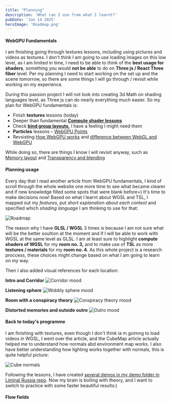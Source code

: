 ```yaml
---
title: "Planning"
description: 'What can I use from what I learnt?'
pubDate: 'Jan 14 2025'
heroImage: 'Roadmap.png'
---
```


#### WebGPU Fundamentals

I am finishing going through textures lessons, including using pictures and videos as textures. I don't think I am going to use loading images on this low level, as I am limited in time, I need to be able to think of the **best usage for shaders**, something you would **not be able** to do on **Three js / React Three fiber** level.
Per my planning I need to start working on the set up and the scene tomorrow, so there are some things I will go through / revisit while working on my experience.

During this passion project I will not look into creating 3d Math on shading languages level, as Three js can do nearly everything much easier.
So my plan for WebGPU fundamentals is:
- Finish **textures** lessons (today)
- Deeper than fundamental **[Compute shader lessons](https://webgpufundamentals.org/webgpu/lessons/webgpu-compute-shaders.html)**
- Check **[bind group layouts](https://webgpufundamentals.org/webgpu/lessons/webgpu-bind-group-layouts.html),** I have a feeling I might need them
- **Particles** lessons – [WebGPU Points](https://webgpufundamentals.org/webgpu/lessons/webgpu-points.html)
- Revsisting [How WebGPU works](https://webgpufundamentals.org/webgpu/lessons/webgpu-how-it-works.html) and [difference between WebGL and WebGPU](https://webgpufundamentals.org/webgpu/lessons/webgpu-from-webgl.html)


While doing so, there are things I know I will revisit anyway, such as [Memory layout](https://webgpufundamentals.org/webgpu/lessons/webgpu-memory-layout.html) and [Transparency and blending](https://webgpufundamentals.org/webgpu/lessons/webgpu-transparency.html)

#### Planning usage

Every day that I read another article from WebGPU fundamentals, I kind of scroll through the whole website one more time to see what became clearer and if new knowledge filled some spots that were blank before=)
It's time to make decisions now! Based on what I learnt about WGSL and TSL, I mapped out my *features,* put short *explanation about each context* and specified which *shading language* I am thinking to use for that:

![Roadmap](/shaders-research-blog/images/Roadmap.png)

The reason why I have **GLSL / WGSL** 3 times is because I am not sure what will be the better soultion at the moment and if I will be able to work with WGSL at the same level as GLSL. I am at least sure to highlight **compute shaders of WGSL** for my **room no. 3,** and to make use of **TSL** as more **textures / materials** for my **room no. 4.** As this whole project is a research proccess, these choices might change based on what I am going to learn on my way.

Then I also added visual references for each location:

**Intro and Corridor**
![Corridor mood](/shaders-research-blog/images/corridor-mood.png)

**Listening sphere**
![Wobbly sphere mood](/shaders-research-blog/images/wobbly-sphere-mood.png)

**Room with a conspiracy theory**
![Conspiracy theory mood](/shaders-research-blog/images/conspiracy-theory-mood.png)

**Distorted memories and outside outro**
![Outro mood](/shaders-research-blog/images/memories-and-outro-mood.png)


#### Back to today's programme

I am finishing with textures, even though I don't think ia m goimng to load videos in WGSL, I went over the article, and the CubeMap article actually helped me to understand how normals abd environment map works.
I also have better understanding how lighting works together with normals, this is quite helpful picture:

![Cube normals](/shaders-research-blog/images/cube-normals.png)

Following the lessons, I have created [several demos in my demo folder in Liminal Russia repo](https://github.com/eleonoradrykina/liminal-russia/tree/demos/demos).
Now my brain is boiling with theory, and I want to switch to practice with some faster beautiful results:)

#### Flow fields